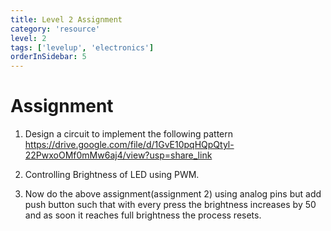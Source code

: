 ```yaml
---
title: Level 2 Assignment
category: 'resource'
level: 2
tags: ['levelup', 'electronics']
orderInSidebar: 5
---
```


<TOCInline toc={props.toc} toHeading={3} asDisclosure />

# Assignment

1. Design a circuit to implement the following pattern
   https://drive.google.com/file/d/1GvE10pqHQpQtyl-22PwxoOMf0mMw6aj4/view?usp=share_link

2. Controlling Brightness of LED using PWM.

3. Now do the above assignment(assignment 2) using analog pins but add push button such that with every press the brightness increases by 50 and as soon it reaches full brightness the process resets.
